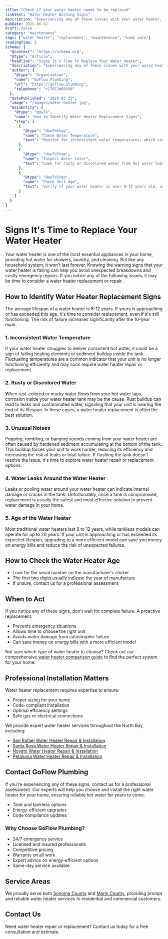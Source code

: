 ```yaml
---
title: "Check if your water heater needs to be replaced"
linkText: "Water Heater Warning Signs"
description: "Experiencing any of these issues with your water heater, GoFlow Plumbing offers expert water heater repair and water heater replacement services to keep your home comfortable and safe."
pubDate: 2025-06-02
draft: false
category: "maintenance"
tags: ["water heater", "replacement", "maintenance", "home care"]
readingTime: 5
schema: {
  "@context": "https://schema.org",
  "@type": "Article",
  "headline": "Signs It's Time to Replace Your Water Heater",
  "description": "Experiencing any of these issues with your water heater, GoFlow Plumbing offers expert water heater repair and water heater replacement services to keep your home comfortable and safe.",
  "author": {
    "@type": "Organization",
    "name": "GoFlow Plumbing",
    "url": "https://goflow.plumbing",
    "telephone": "+17072008350"
  },
  "datePublished": "2025-03-25",
  "image": "/images/water-heater.jpg",
  "mainEntity": {
    "@type": "HowTo",
    "name": "How to Identify Water Heater Replacement Signs",
    "step": [
      {
        "@type": "HowToStep",
        "name": "Check Water Temperature",
        "text": "Monitor for inconsistent water temperatures, which could indicate failing heating elements or sediment buildup."
      },
      {
        "@type": "HowToStep",
        "name": "Inspect Water Color",
        "text": "Look for rusty or discolored water from hot water taps, which may indicate internal corrosion."
      },
      {
        "@type": "HowToStep",
        "name": "Check Unit Age",
        "text": "Verify if your water heater is over 8-12 years old, as this is the typical lifespan."
      }
    ]
  }
}
---
```


# Signs It's Time to Replace Your Water Heater

Your water heater is one of the most essential appliances in your home, providing hot water for showers, laundry, and cleaning. But like any household system, it won't last forever. Knowing the warning signs that your water heater is failing can help you avoid unexpected breakdowns and costly emergency repairs. If you notice any of the following issues, it may be time to consider a water heater replacement or repair.

## How to Identify Water Heater Replacement Signs

The average lifespan of a water heater is 8-12 years. If yours is approaching or has exceeded this age, it's time to consider replacement, even if it's still functioning. The risk of failure increases significantly after the 10-year mark.

### 1. Inconsistent Water Temperature
If your water heater struggles to deliver consistent hot water, it could be a sign of failing heating elements or sediment buildup inside the tank. Fluctuating temperatures are a common indicator that your unit is no longer functioning efficiently and may soon require water heater repair or replacement.

### 2. Rusty or Discolored Water
When rust-colored or murky water flows from your hot water taps, corrosion inside your water heater tank may be the cause. Rust buildup can lead to leaks and contaminated water, signaling that your unit is nearing the end of its lifespan. In these cases, a water heater replacement is often the best solution.

### 3. Unusual Noises
Popping, rumbling, or banging sounds coming from your water heater are often caused by hardened sediment accumulating at the bottom of the tank. This buildup forces your unit to work harder, reducing its efficiency and increasing the risk of leaks or total failure. If flushing the tank doesn't resolve the issue, it's time to explore water heater repair or replacement options.

### 4. Water Leaks Around the Water Heater
Leaks or pooling water around your water heater can indicate internal damage or cracks in the tank. Unfortunately, once a tank is compromised, replacement is usually the safest and most effective solution to prevent water damage in your home.

### 5. Age of the Water Heater
Most traditional water heaters last 8 to 12 years, while tankless models can operate for up to 20 years. If your unit is approaching or has exceeded its expected lifespan, upgrading to a more efficient model can save you money on energy bills and reduce the risk of unexpected failures.

## How to Check the Water Heater Age
- Look for the serial number on the manufacturer's sticker
- The first two digits usually indicate the year of manufacture
- If unsure, contact us for a professional assessment

## When to Act
If you notice any of these signs, don't wait for complete failure. A proactive replacement:
- Prevents emergency situations
- Allows time to choose the right unit
- Avoids water damage from catastrophic failure
- Can save money on energy bills with a more efficient model

Not sure which type of water heater to choose? Check out our comprehensive [water heater comparison guide](/articles/water-heater-comparisons/) to find the perfect system for your home.

## Professional Installation Matters
Water heater replacement requires expertise to ensure:
- Proper sizing for your home
- Code-compliant installation
- Optimal efficiency settings
- Safe gas or electrical connections

We provide expert water heater services throughout the North Bay, including:
- [San Rafael Water Heater Repair &amp; Installation](/water-heater-repair-san-rafael/)
- [Santa Rosa Water Heater Repair &amp; Installation](/water-heater-repair-santa-rosa/)
- [Novato Water Heater Repair &amp; Installation](/water-heater-repair-novato/)
- [Petaluma Water Heater Repair &amp; Installation](/water-heater-installation-petaluma/)

## Contact GoFlow Plumbing
If you're experiencing any of these signs, contact us for a professional assessment. Our experts will help you choose and install the right water heater for your home, ensuring reliable hot water for years to come.
- Tank and tankless options
- Energy-efficient upgrades
- Code compliance updates

### Why Choose GoFlow Plumbing?
- 24/7 emergency service
- Licensed and insured professionals
- Competitive pricing
- Warranty on all work
- Expert advice on energy-efficient options
- Same-day service available

## Service Areas
We proudly serve both [Sonoma County](/sonoma-county-plumbing) and [Marin County](/marin-county-plumbing), providing prompt and reliable water heater services to residential and commercial customers.

## Contact Us
Need water heater repair or replacement? Contact us today for a free consultation and estimate.
